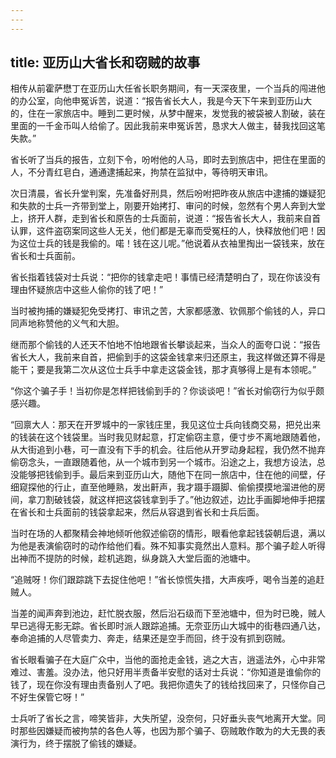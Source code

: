 ```yaml
---
---
---
```

title: 亚历山大省长和窃贼的故事
---




相传从前霍萨懋丁在亚历山大任省长职务期间，有一天深夜里，一个当兵的闯进他的办公室，向他申冤诉苦，说道：“报告省长大人，我是今天下午来到亚历山大的，住在一家旅店中。睡到二更时候，从梦中醒来，发觉我的被袋被人割破，装在里面的一千金币叫人给偷了。因此我前来申冤诉苦，恳求大人做主，替我找回这笔失款。”

省长听了当兵的报告，立刻下令，吩咐他的人马，即时去到旅店中，把住在里面的人，不分青红皂白，通通逮捕起来，拘禁在监狱中，等待明天审讯。

次日清晨，省长升堂判案，先准备好刑具，然后吩咐把昨夜从旅店中逮捕的嫌疑犯和失款的士兵一齐带到堂上，刚要开始拷打、审问的时候，忽然有个男人奔到大堂上，挤开人群，走到省长和原告的士兵面前，说道：“报告省长大人，我前来自首认罪，这件盗窃案同这些人无关，他们都是无辜而受冤枉的人，快释放他们吧！因为这位士兵的钱是我偷的。喏！钱在这儿呢。”他说着从衣袖里掏出一袋钱来，放在省长和士兵面前。

省长指着钱袋对士兵说：“把你的钱拿走吧！事情已经清楚明白了，现在你该没有理由怀疑旅店中这些人偷你的钱了吧！”

当时被拘捕的嫌疑犯免受拷打、审讯之苦，大家都感激、钦佩那个偷钱的人，异口同声地称赞他的义气和大胆。

继而那个偷钱的人还天不怕地不怕地跟省长攀谈起来，当众人的面夸口说：“报告省长大人，我前来自首，把偷到手的这袋金钱拿来归还原主，我这样做还算不得是能干；要是我第二次从这位士兵手中拿走这袋金钱，那才真够得上是有本领呢。”

“你这个骗子手！当初你是怎样把钱偷到手的？你谈谈吧！”省长对偷窃行为似乎颇感兴趣。

“回禀大人：那天在开罗城中的一家钱庄里，我见这位士兵向钱商交易，把兑出来的钱装在这个钱袋里。当时我见财起意，打定偷窃主意，便寸步不离地跟随着他，从大街追到小巷，可一直没有下手的机会。往后他从开罗动身起程，我仍然不抛弃偷窃念头，一直跟随着他，从一个城市到另一个城市。沿途之上，我想方设法，总没能够把钱偷到手。最后来到亚历山大，随他下在同一旅店中，住在他的间壁，仔细窥探他的行止，直至他睡熟，发出鼾声，我才蹑手蹑脚、偷偷摸摸地溜进他的房间，拿刀割破钱袋，就这样把这袋钱拿到手了。”他边叙述，边比手画脚地伸手把摆在省长和士兵面前的钱袋拿起来，然后从容退到省长和士兵后面。

当时在场的人都聚精会神地倾听他叙述偷窃的情形，眼看他拿起钱袋朝后退，满以为他是表演偷窃时的动作给他们看。殊不知事实竟然出人意料。那个骗子趁人听得出神而不提防的时候，趁机逃跑，纵身跳入大堂后面的池塘中。

“追贼呀！你们跟踪跳下去捉住他吧！”省长惊慌失措，大声疾呼，喝令当差的追赶贼人。

当差的闻声奔到池边，赶忙脱衣服，然后沿石级而下至池塘中，但为时已晚，贼人早已逃得无影无踪。省长即时派人跟踪追捕。无奈亚历山大城中的街巷四通八达，奉命追捕的人尽管卖力、奔走，结果还是空手而回，终于没有抓到窃贼。

省长眼看骗子在大庭广众中，当他的面抢走金钱，逃之大吉，逍遥法外，心中非常难过、害羞。没办法，他只好用半责备半安慰的话对士兵说：“你知道是谁偷你的钱了，现在你没有理由责备别人了吧。我把你遗失了的钱给找回来了，只怪你自己不好生保管它呀！”

士兵听了省长之言，啼笑皆非，大失所望，没奈何，只好垂头丧气地离开大堂。同时那些因嫌疑而被拘禁的各色人等，也因为那个骗子、窃贼敢作敢为的大无畏的表演行为，终于摆脱了偷钱的嫌疑。